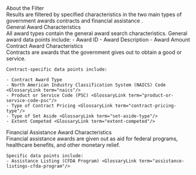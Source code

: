 
<div className="collapsible-sidebar--dsm-wrapper--text-header">About the Filter</div> 
<div className="collapsible-sidebar--dsm-wrapper--text-section"> 
    Results are filtered by specified characteristics in the two main types of government awards contracts <GlossaryLink term="contract"/> and financial assistance  <GlossaryLink term="financial-assistance"/>. 
</div>

<div className="collapsible-sidebar--dsm-wrapper--text-header">General Award Characteristics </div>
<div className="collapsible-sidebar--dsm-wrapper--text-section"> 
All award types contain the general award search characteristics. 
General award data points include: 
- Award ID <GlossaryLink term="award-id"/>
- Award Description 
- Award Amount <GlossaryLink term="award-amount"/>
</div>

<div className="collapsible-sidebar--dsm-wrapper--text-header">Contract Award Characteristics</div>
<div className="collapsible-sidebar--dsm-wrapper--text-section"> 
    Contracts are awards that the government gives out to obtain a good or service. 

    Contract-specific data points include: 

    - Contract Award Type 
    - North American Industry Classification System (NAICS) Code <GlossaryLink term="naics"/> 
    - Product or Service Code (PSC) <GlossaryLink term="product-or-service-code-psc"/> 
    - Type of Contract Pricing <GlossaryLink term="contract-pricing-type"/>
    - Type of Set Aside <GlossaryLink term="set-aside-type"/> 
    - Extent Competed <GlossaryLink term="extent-competed"/>
</div>
<div className="collapsible-sidebar--dsm-wrapper--text-header">Financial Assistance Award Characteristics </div>
<div className="collapsible-sidebar--dsm-wrapper--text-section"> 
    Financial assistance awards are given out as aid for federal programs, healthcare benefits, and other monetary relief. 

    Specific data points include:  
    - Assistance Listing (CFDA Program) <GlossaryLink term="assistance-listings-cfda-program"/>
</div>